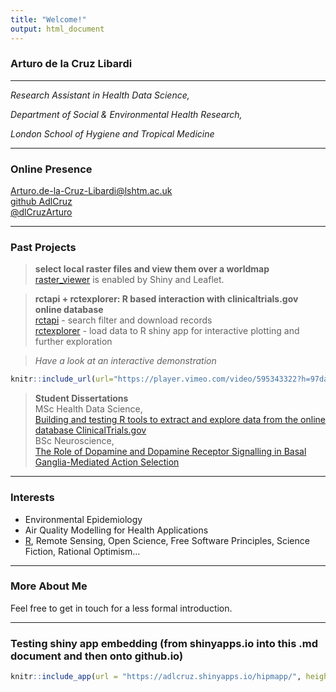```yaml
---
title: "Welcome!"
output: html_document
---
```


### Arturo de la Cruz Libardi

------------------------------------------------------------------------

*Research Assistant in Health Data Science,*

*Department of Social & Environmental Health Research,*

*London School of Hygiene and Tropical Medicine*

------------------------------------------------------------------------

### Online Presence

[Arturo.de-la-Cruz-Libardi\@lshtm.ac.uk](mailto:Arturo.de-la-Cruz-Libardi@lshtm.ac.uk)\
[github AdlCruz](https://github.com/AdlCruz)\
[\@dlCruzArturo](https://twitter.com/dlCruzArturo)\

------------------------------------------------------------------------

### Past Projects

> **select local raster files and view them over a worldmap**\
> [raster_viewer](https://github.com/AdlCruz/raster_viewer) is enabled by Shiny and Leaflet.

> **rctapi + rctexplorer: R based interaction with clinicaltrials.gov online database**\
> [rctapi](https://github.com/AdlCruz/rctapi) - search filter and download records\
> [rctexplorer](https://github.com/AdlCruz/rctexplorer) - load data to R shiny app for interactive plotting and further exploration\

> *Have a look at an interactive demonstration*

```r
knitr::include_url(url="https://player.vimeo.com/video/595343322?h=97da0c4bb5")
```

> **Student Dissertations**\
> MSc Health Data Science,\
> [Building and testing R tools to extract and explore data from the online database ClinicalTrials.gov](/assets/deanonlshtmdiss.pdf)\
> BSc Neuroscience,\
> [The Role of Dopamine and Dopamine Receptor Signalling in Basal Ganglia-Mediated Action Selection](/assets/lrpbsckcl.pdf)

------------------------------------------------------------------------

### Interests

-   Environmental Epidemiology
-   Air Quality Modelling for Health Applications
-   [R](R-page.md), Remote Sensing, Open Science, Free Software Principles, Science Fiction, Rational Optimism...

------------------------------------------------------------------------

### More About Me

Feel free to get in touch for a less formal introduction.

------------------------------------------------------------------------

### Testing shiny app embedding (from shinyapps.io into this .md document and then onto github.io)

```r
knitr::include_app(url = "https://adlcruz.shinyapps.io/hipmapp/", height = "800px")
```
